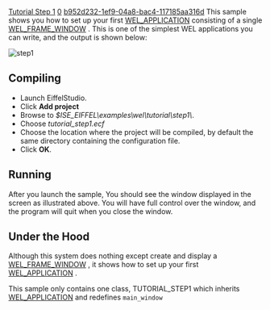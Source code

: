 [[Property:title|Tutorial Step 1]]
[[Property:weight|0]]
[[Property:uuid|b952d232-1ef9-04a8-bac4-117185aa316d]]
This sample shows you how to set up your first [[ref:libraries/wel/reference/wel_application_chart|WEL_APPLICATION]]  consisting of a single [[ref:libraries/wel/reference/wel_frame_window_chart|WEL_FRAME_WINDOW]] . This is one of the simplest WEL applications you can write, and the output is shown below: 

[[Image:step1|step1]]
<br/>

==Compiling==

* Launch EiffelStudio. 
* Click '''Add project'''
* Browse to ''$ISE_EIFFEL\examples\wel\tutorial\step1\''. 
* Choose ''tutorial_step1.ecf''
* Choose the location where the project will be compiled, by default the same directory containing the configuration file. 
* Click '''OK'''. 


==Running==

After you launch the sample, You should see the window displayed in the screen as illustrated above. You will have full control over the window, and the program will quit when you close the window. 

{{note|The size and shape of the window may be different on your machine. }}

==Under the Hood==

Although this system does nothing except create and display a [[ref:libraries/wel/reference/wel_frame_window_chart|WEL_FRAME_WINDOW]] , it shows how to set up your first [[ref:libraries/wel/reference/wel_application_chart|WEL_APPLICATION]] . 

This sample only contains one class, TUTORIAL_STEP1 which inherits [[ref:libraries/wel/reference/wel_application_chart|WEL_APPLICATION]]  and redefines <code>main_window</code> 

{{seealso|<br/>
[[Inheriting WEL_APPLICATION|Inheriting WEL application]]  <br/>
[[Redefining main_window|Redefining main_window]]  }}




